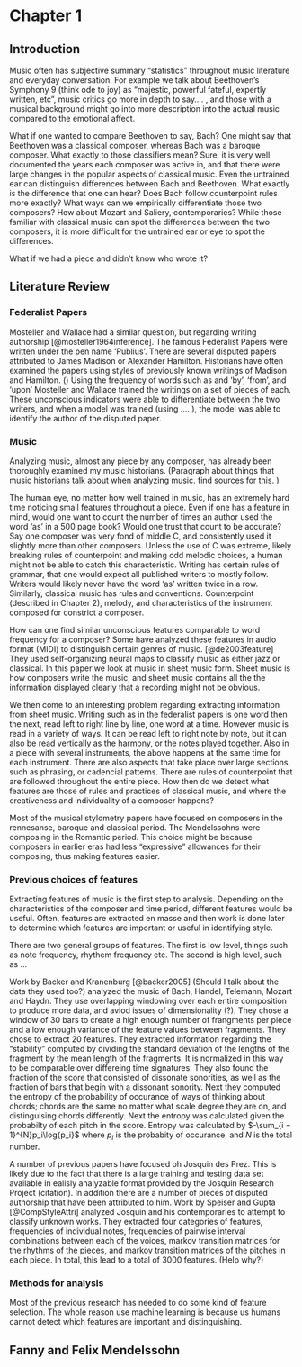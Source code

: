 # Chapter 1

## Introduction

Music often has subjective summary "statistics" throughout music literature and everyday conversation. For example we talk about Beethoven's Symphony 9 (think ode to joy) as "majestic, powerful fateful, expertly written, etc", music critics go more in depth to say.... , and those with a musical background might go into more description into the actual music compared to the emotional affect. 

What if one wanted to compare Beethoven to say, Bach? One might say that Beethoven was a classical composer, whereas Bach was a baroque composer. What exactly to those classifiers mean? Sure, it is very well documented the years each composer was active in, and that there were large changes in the popular aspects of classical music. Even the untrained ear can distinguish differences between Bach and Beethoven. What exactly is the difference that one can hear? Does Bach follow counterpoint rules more exactly? What ways can we empirically differentiate those two composers? How about Mozart and Saliery, contemporaries? While those familiar with classical music can spot the differences between the two composers, it is more difficult for the untrained ear or eye to spot the differences. 

What if we had a piece and didn't know who wrote it? 

## Literature Review

### Federalist Papers

Mosteller and Wallace had a similar question, but regarding writing authorship [@mosteller1964inference]. The famous Federalist Papers were written under the pen name 'Publius'. There are several disputed papers attributed to James Madison or Alexander Hamilton.  Historians have often examined the papers using styles of previously known writings of Madison and Hamilton. () Using the frequency of words such as and 'by', 'from', and 'upon' Mosteller and Wallace trained the writings on a set of pieces of each. These unconscious indicators were able to differentiate between the two writers, and when a model was trained (using .... ), the model was able to identify the author of the disputed paper.

### Music

Analyzing music, almost any piece by any composer, has already been thoroughly examined my music historians. (Paragraph about things that music historians talk about when analyzing music. find sources for this. )



The human eye, no matter how well trained in music, has an extremely hard time noticing small features throughout a piece. Even if one has a feature in mind, would one want to count the number of times an author used the word 'as' in a 500 page book? Would one trust that count to be accurate? Say one composer was very fond of middle C, and consistently used it slightly more than other composers. Unless the use of C was extreme, likely breaking rules of counterpoint and making odd melodic choices, a human might not be able to catch this characteristic. Writing has certain rules of grammar, that one would expect all published writers to mostly follow. Writers would likely never have the word 'as' written twice in a row. Similarly, classical music has rules and conventions. Counterpoint (described in Chapter 2), melody, and characteristics of the instrument composed for constrict a composer. 

How can one find similar unconscious features comparable to word frequency for a composer?  Some  have analyzed these features in audio format (MIDI) to distinguish certain genres of music. [@de2003feature] They used self-organizing neural maps to classify music as either jazz or classical. In this paper we look at music in sheet music form. Sheet music is how composers write the music, and sheet music contains all the the information displayed clearly that a recording might not be obvious.

We then come to an interesting problem regarding extracting information from sheet music. Writing such as in the federalist papers is one word then the next, read left to right line by line, one word at a time. However music is read in a variety of ways. It can be read left to right note by note, but it can also be read vertically as the harmony, or the notes played together. Also in a piece with several instruments, the above happens at the same time for each instrument. There are also aspects that take place over large sections, such as phrasing, or cadencial patterns. There are rules of counterpoint that are followed throughout the entire piece. How then do we detect what features are those of rules and practices of classical music, and where the creativeness and individuality of a composer happens? 

Most of the musical stylometry papers have focused on composers in the rennesanse, baroque and classical period. The Mendelssohns were composing in the Romantic period. This choice might be because composers in earlier eras had less "expressive" allowances for their composing, thus making features easier.

### Previous choices of features

Extracting features of music is the first step to analysis. Depending on the characteristics of the composer and time period, different features would be useful. Often, features are extracted en masse and then work is done later to determine which features are important or useful in identifying style. 

There are two general groups of features. The first is low level, things such as note frequency, rhythem frequency etc. The second is high level, such as ...

Work by Backer and Kranenburg [@backer2005] (Should I talk about the data they used too?) analyzed the music of Bach, Handel, Telemann, Mozart and Haydn. They use overlapping windowing over each entire composition to produce more data, and aviod issues of dimensionality (?). They chose a window of 30 bars to create a high enough number of frangments per piece and a low enough variance of the feature values between fragments. They chose to extract 20 features. They extracted information regarding the "stability" computed by dividing the standard deviation of the lengths of the fragment by the mean length of the fragments. It is normalized in this way to be comparable over differeing time signatures. They also found the fraction of the score that consisted of dissonate sonorities, as well as the fraction of bars that begin with a dissonant sonority. Next they computed the entropy of the probability of occurance of ways of thinking about chords; chords are the same no matter what scale degree they are on, and distinguising chords differently. Next the entropy was calculated given the probabilty of each pitch in the score. Entropy was calculated by $-\sum_{i = 1}^{N}p_i\log{p_i}$ where $p_i$ is the probabity of occurance, and $N$ is the total number. 

A number of previous papers have focused oh Josquin des Prez. This is likely due to the fact that there is a large training and testing data set available in ealisly analyzable format provided by the Josquin Research Project (citation). In addition there are a number of pieces of disputed authorship that have been attributed to him. Work by Speiser and Gupta [@CompStyleAttri] analyzed Josquin and his contemporaries to attempt to classify unknown works.  They extracted four categories of features, frequencies of individual notes, frequencies of pairwise interval combinations between each of the voices, markov transition matrices for the rhythms of the pieces, and markov transition matrices of the pitches in each piece. In total, this lead to a total of 3000 features. (Help why?)




### Methods for analysis

Most of the previous research has needed to do some kind of feature selection. The whole reason use machine learning is because us humans cannot detect which features are important and distinguishing. 





## Fanny and Felix Mendelssohn









































